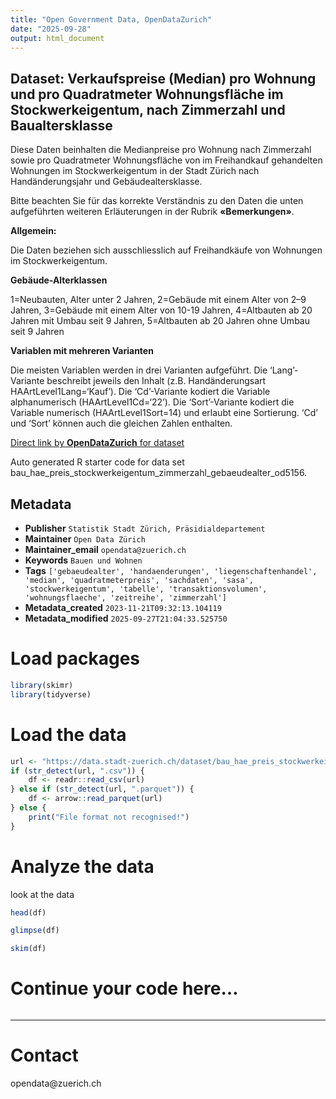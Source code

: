 ```yaml
---
title: "Open Government Data, OpenDataZurich"
date: "2025-09-28"
output: html_document
---
```


## Dataset: Verkaufspreise (Median) pro Wohnung und pro Quadratmeter Wohnungsfläche im Stockwerkeigentum, nach Zimmerzahl und Baualtersklasse


Diese Daten beinhalten die Medianpreise pro Wohnung nach Zimmerzahl sowie pro Quadratmeter Wohnungsfläche von im Freihandkauf gehandelten Wohnungen im Stockwerkeigentum in der Stadt Zürich nach Handänderungsjahr und Gebäudealtersklasse.

Bitte beachten Sie für das korrekte Verständnis zu den Daten die unten aufgeführten weiteren Erläuterungen in der Rubrik **«Bemerkungen»**.



**Allgemein:**

 Die Daten beziehen sich ausschliesslich auf Freihandkäufe von Wohnungen im Stockwerkeigentum.
 

[]()

**Gebäude-Alterklassen**


1=Neubauten, Alter unter 2 Jahren, 2=Gebäude mit einem Alter von 2–9 Jahren, 3=Gebäude mit einem Alter von 10-19 Jahren, 4=Altbauten ab 20 Jahren mit Umbau seit 9 Jahren, 5=Altbauten ab 20 Jahren ohne Umbau seit 9 Jahren


[]()

**Variablen mit mehreren Varianten**


Die meisten Variablen werden in drei Varianten aufgeführt. Die 'Lang'-Variante beschreibt jeweils den Inhalt (z.B. Handänderungsart HAArtLevel1Lang='Kauf'). Die 'Cd'-Variante kodiert die Variable alphanumerisch (HAArtLevel1Cd='22'). Die 'Sort'-Variante kodiert die Variable numerisch (HAArtLevel1Sort=14) und erlaubt eine Sortierung. 'Cd' und 'Sort' können auch die gleichen Zahlen enthalten.


[]()



[Direct link by **OpenDataZurich** for dataset](https://data.stadt-zuerich.ch/dataset/bau_hae_preis_stockwerkeigentum_zimmerzahl_gebaeudealter_od5156)

Auto generated R starter code for data set bau_hae_preis_stockwerkeigentum_zimmerzahl_gebaeudealter_od5156.

## Metadata

- **Publisher** `Statistik Stadt Zürich, Präsidialdepartement`
- **Maintainer** `Open Data Zürich`
- **Maintainer_email** `opendata@zuerich.ch`
- **Keywords** `Bauen und Wohnen`
- **Tags** `['gebaeudealter', 'handaenderungen', 'liegenschaftenhandel', 'median', 'quadratmeterpreis', 'sachdaten', 'sasa', 'stockwerkeigentum', 'tabelle', 'transaktionsvolumen', 'wohnungsflaeche', 'zeitreihe', 'zimmerzahl']`
- **Metadata_created** `2023-11-21T09:32:13.104119`
- **Metadata_modified** `2025-09-27T21:04:33.525750`


# Load packages

```r
library(skimr)
library(tidyverse)
```

# Load the data

```r
url <- "https://data.stadt-zuerich.ch/dataset/bau_hae_preis_stockwerkeigentum_zimmerzahl_gebaeudealter_od5156/download/BAU515OD5156.csv"
if (str_detect(url, ".csv")) {
    df <- readr::read_csv(url)
} else if (str_detect(url, ".parquet")) {
    df <- arrow::read_parquet(url)
} else {
    print("File format not recognised!")
}
```

# Analyze the data

look at the data
```r
head(df)
```

```r
glimpse(df)
```

```r
skim(df)
```

# Continue your code here...

```r

```

------------------------------------------------------------------------

# Contact

opendata@zuerich.ch

